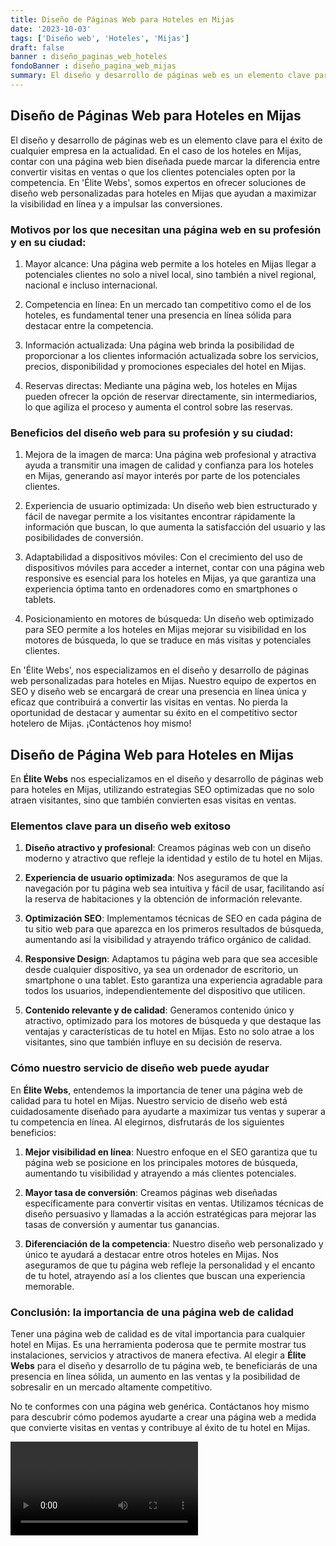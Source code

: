 ```yaml
---
title: Diseño de Páginas Web para Hoteles en Mijas
date: '2023-10-03'
tags: ['Diseño web', 'Hoteles', 'Mijas']
draft: false
banner : diseño_paginas_web_hoteles
fondoBanner : diseño_pagina_web_mijas
summary: El diseño y desarrollo de páginas web es un elemento clave para el éxito de cualquier empresa en la actualidad. En el caso de los hoteles en Mijas, contar con una página web bien diseñada puede marcar la diferencia entre convertir visitas en ventas o que los clientes potenciales opten por la competencia. En 'Élite Webs', somos expertos en ofrecer soluciones de diseño web personalizadas para hoteles en Mijas que ayudan a maximizar la visibilidad en línea y a impulsar las conversiones.
---
```


## Diseño de Páginas Web para Hoteles en Mijas

El diseño y desarrollo de páginas web es un elemento clave para el éxito de cualquier empresa en la actualidad. En el caso de los hoteles en Mijas, contar con una página web bien diseñada puede marcar la diferencia entre convertir visitas en ventas o que los clientes potenciales opten por la competencia. En 'Élite Webs', somos expertos en ofrecer soluciones de diseño web personalizadas para hoteles en Mijas que ayudan a maximizar la visibilidad en línea y a impulsar las conversiones.

### Motivos por los que necesitan una página web en su profesión y en su ciudad:

1. Mayor alcance: Una página web permite a los hoteles en Mijas llegar a potenciales clientes no solo a nivel local, sino también a nivel regional, nacional e incluso internacional.

2. Competencia en línea: En un mercado tan competitivo como el de los hoteles, es fundamental tener una presencia en línea sólida para destacar entre la competencia.

3. Información actualizada: Una página web brinda la posibilidad de proporcionar a los clientes información actualizada sobre los servicios, precios, disponibilidad y promociones especiales del hotel en Mijas.

4. Reservas directas: Mediante una página web, los hoteles en Mijas pueden ofrecer la opción de reservar directamente, sin intermediarios, lo que agiliza el proceso y aumenta el control sobre las reservas.

### Beneficios del diseño web para su profesión y su ciudad:

1. Mejora de la imagen de marca: Una página web profesional y atractiva ayuda a transmitir una imagen de calidad y confianza para los hoteles en Mijas, generando así mayor interés por parte de los potenciales clientes.

2. Experiencia de usuario optimizada: Un diseño web bien estructurado y fácil de navegar permite a los visitantes encontrar rápidamente la información que buscan, lo que aumenta la satisfacción del usuario y las posibilidades de conversión.

3. Adaptabilidad a dispositivos móviles: Con el crecimiento del uso de dispositivos móviles para acceder a internet, contar con una página web responsive es esencial para los hoteles en Mijas, ya que garantiza una experiencia óptima tanto en ordenadores como en smartphones o tablets.

4. Posicionamiento en motores de búsqueda: Un diseño web optimizado para SEO permite a los hoteles en Mijas mejorar su visibilidad en los motores de búsqueda, lo que se traduce en más visitas y potenciales clientes.

En 'Élite Webs', nos especializamos en el diseño y desarrollo de páginas web personalizadas para hoteles en Mijas. Nuestro equipo de expertos en SEO y diseño web se encargará de crear una presencia en línea única y eficaz que contribuirá a convertir las visitas en ventas. No pierda la oportunidad de destacar y aumentar su éxito en el competitivo sector hotelero de Mijas. ¡Contáctenos hoy mismo!

<GifSeo />

<Cta />

## Diseño de Página Web para Hoteles en Mijas

En **Élite Webs** nos especializamos en el diseño y desarrollo de páginas web para hoteles en Mijas, utilizando estrategias SEO optimizadas que no solo atraen visitantes, sino que también convierten esas visitas en ventas. 

### Elementos clave para un diseño web exitoso

1. **Diseño atractivo y profesional**: Creamos páginas web con un diseño moderno y atractivo que refleje la identidad y estilo de tu hotel en Mijas.

2. **Experiencia de usuario optimizada**: Nos aseguramos de que la navegación por tu página web sea intuitiva y fácil de usar, facilitando así la reserva de habitaciones y la obtención de información relevante.

3. **Optimización SEO**: Implementamos técnicas de SEO en cada página de tu sitio web para que aparezca en los primeros resultados de búsqueda, aumentando así la visibilidad y atrayendo tráfico orgánico de calidad.

4. **Responsive Design**: Adaptamos tu página web para que sea accesible desde cualquier dispositivo, ya sea un ordenador de escritorio, un smartphone o una tablet. Esto garantiza una experiencia agradable para todos los usuarios, independientemente del dispositivo que utilicen.

5. **Contenido relevante y de calidad**: Generamos contenido único y atractivo, optimizado para los motores de búsqueda y que destaque las ventajas y características de tu hotel en Mijas. Esto no solo atrae a los visitantes, sino que también influye en su decisión de reserva.

### Cómo nuestro servicio de diseño web puede ayudar

En **Élite Webs**, entendemos la importancia de tener una página web de calidad para tu hotel en Mijas. Nuestro servicio de diseño web está cuidadosamente diseñado para ayudarte a maximizar tus ventas y superar a tu competencia en línea. Al elegirnos, disfrutarás de los siguientes beneficios:

1. **Mejor visibilidad en línea**: Nuestro enfoque en el SEO garantiza que tu página web se posicione en los principales motores de búsqueda, aumentando tu visibilidad y atrayendo a más clientes potenciales.

2. **Mayor tasa de conversión**: Creamos páginas web diseñadas específicamente para convertir visitas en ventas. Utilizamos técnicas de diseño persuasivo y llamadas a la acción estratégicas para mejorar las tasas de conversión y aumentar tus ganancias.

3. **Diferenciación de la competencia**: Nuestro diseño web personalizado y único te ayudará a destacar entre otros hoteles en Mijas. Nos aseguramos de que tu página web refleje la personalidad y el encanto de tu hotel, atrayendo así a los clientes que buscan una experiencia memorable.

### Conclusión: la importancia de una página web de calidad

Tener una página web de calidad es de vital importancia para cualquier hotel en Mijas. Es una herramienta poderosa que te permite mostrar tus instalaciones, servicios y atractivos de manera efectiva. Al elegir a **Élite Webs** para el diseño y desarrollo de tu página web, te beneficiarás de una presencia en línea sólida, un aumento en las ventas y la posibilidad de sobresalir en un mercado altamente competitivo.

No te conformes con una página web genérica. Contáctanos hoy mismo para descubrir cómo podemos ayudarte a crear una página web a medida que convierte visitas en ventas y contribuye al éxito de tu hotel en Mijas.

<Video />

<CtaBot job='Hoteles' city='Mijas'/>

<Gmaps query='Mijas+españa+maps' />